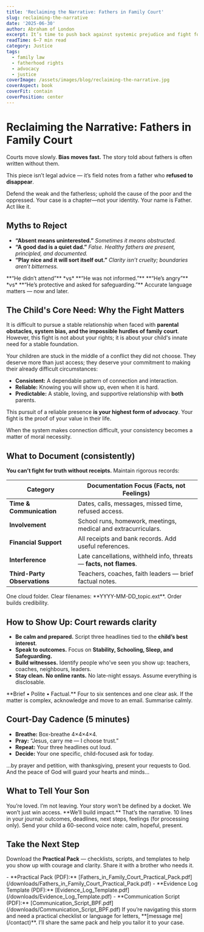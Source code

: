 ```yaml
---
title: 'Reclaiming the Narrative: Fathers in Family Court'
slug: reclaiming-the-narrative
date: '2025-06-30'
author: Abraham of London
excerpt: It’s time to push back against systemic prejudice and fight for fatherhood.
readTime: 6–7 min read
category: Justice
tags:
  - family law
  - fatherhood rights
  - advocacy
  - justice
coverImage: /assets/images/blog/reclaiming-the-narrative.jpg
coverAspect: book
coverFit: contain
coverPosition: center
---
```


# Reclaiming the Narrative: Fathers in Family Court

Courts move slowly. **Bias moves fast.** The story told about fathers is often written without them.

This piece isn’t legal advice — it’s field notes from a father who **refused to disappear**.

<Verse cite="Psalm 82:3–4">
  Defend the weak and the fatherless; uphold the cause of the poor and the oppressed.
</Verse>

<PullLine subtle>
  Your case is a chapter—not your identity. Your name is Father. Act like it.
</PullLine>

<Rule />

## Myths to Reject

- **“Absent means uninterested.”** *Sometimes it means obstructed.*
- **“A good dad is a quiet dad.”** *False. Healthy fathers are present, principled, and documented.*
- **“Play nice and it will sort itself out.”** *Clarity isn’t cruelty; boundaries aren’t bitterness.*

<Note tone="caution" title="Watch the framing">
  **“He didn’t attend”** *vs* **“He was not informed.”**  
  **“He’s angry”** *vs* **“He’s protective and asked for safeguarding.”**  
  Accurate language matters — now and later.
</Note>

<Rule />

## The Child's Core Need: Why the Fight Matters

It is difficult to pursue a stable relationship when faced with **parental obstacles, system bias, and the impossible hurdles of family court**. However, this fight is not about your rights; it is about your child's innate need for a stable foundation.

Your children are stuck in the middle of a conflict they did not choose. They deserve more than just access; they deserve your commitment to making their already difficult circumstances:

- **Consistent:** A dependable pattern of connection and interaction.
- **Reliable:** Knowing you will show up, even when it is hard.
- **Predictable:** A stable, loving, and supportive relationship with **both** parents.

This pursuit of a reliable presence **is your highest form of advocacy**. Your fight is the proof of your value in their life.

<PullLine>
  When the system makes connection difficult, your consistency becomes a matter of moral necessity.
</PullLine>

<Rule />

## What to Document (consistently)

**You can’t fight for truth without receipts.** Maintain rigorous records:

<table>
  <thead>
    <tr>
      <th>Category</th>
      <th>Documentation Focus (Facts, not Feelings)</th>
    </tr>
  </thead>
  <tbody>
    <tr><td><strong>Time &amp; Communication</strong></td><td>Dates, calls, messages, missed time, refused access.</td></tr>
    <tr><td><strong>Involvement</strong></td><td>School runs, homework, meetings, medical and extracurriculars.</td></tr>
    <tr><td><strong>Financial Support</strong></td><td>All receipts and bank records. Add useful references.</td></tr>
    <tr><td><strong>Interference</strong></td><td>Late cancellations, withheld info, threats — <strong>facts, not flames</strong>.</td></tr>
    <tr><td><strong>Third-Party Observations</strong></td><td>Teachers, coaches, faith leaders — brief factual notes.</td></tr>
  </tbody>
</table>

<PullLine>
  One cloud folder. Clear filenames: **YYYY-MM-DD_topic.ext**. Order builds credibility.
</PullLine>

<Rule />

## How to Show Up: Court rewards clarity

- **Be calm and prepared.** Script three headlines tied to the **child’s best interest**.  
- **Speak to outcomes.** Focus on **Stability, Schooling, Sleep, and Safeguarding.**  
- **Build witnesses.** Identify people who’ve seen you show up: teachers, coaches, neighbours, leaders.  
- **Stay clean.** **No online rants.** No late-night essays. Assume everything is disclosable.

<Note tone="key" title="The B.P.F. rule">
  **Brief • Polite • Factual.** Four to six sentences and one clear ask.  
  If the matter is complex, acknowledge and move to an email. Summarise calmly.
</Note>

<Rule />

## Court-Day Cadence (5 minutes)

- **Breathe:** Box-breathe 4×4×4×4.  
- **Pray:** “Jesus, carry me — I choose trust.”  
- **Repeat:** Your three headlines out loud.  
- **Decide:** Your one specific, child-focused ask for today.

<Verse cite="Philippians 4:6–7">
  …by prayer and petition, with thanksgiving, present your requests to God. And the peace of God will guard your hearts and minds…
</Verse>

<Rule />

## What to Tell Your Son

<PullLine>
  You’re loved. I’m not leaving. Your story won’t be defined by a docket.  
  We won’t just win access. **We’ll build impact.** That’s the narrative.
</PullLine>

<Note tone="info" title="After the hearing (same day)">
  10 lines in your journal: outcomes, deadlines, next steps, feelings (for processing only).  
  Send your child a 60-second voice note: calm, hopeful, present.
</Note>

<Rule />

## Take the Next Step

Download the **Practical Pack** — checklists, scripts, and templates to help you show up with courage and clarity. Share it with a brother who needs it.

<Note tone="key" title="Downloads">
  - **Practical Pack (PDF):** [Fathers_in_Family_Court_Practical_Pack.pdf](/downloads/Fathers_in_Family_Court_Practical_Pack.pdf)
  - **Evidence Log Template (PDF):** [Evidence_Log_Template.pdf](/downloads/Evidence_Log_Template.pdf)
  - **Communication Script (PDF):** [Communication_Script_BPF.pdf](/downloads/Communication_Script_BPF.pdf)
</Note>

<Note tone="key" title="Practical Support">
  If you’re navigating this storm and need a practical checklist or language for letters, **[message me](/contact)**.  
  I’ll share the same pack and help you tailor it to your case.
</Note>
